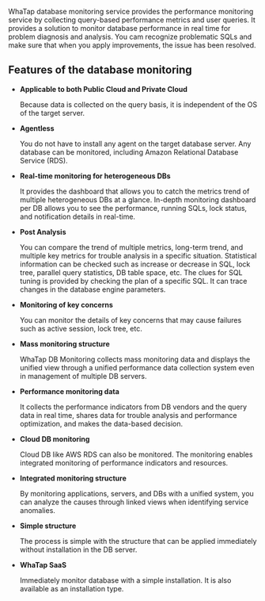 WhaTap database monitoring service provides the performance monitoring service by collecting query-based performance metrics and user queries. It provides a solution to monitor database performance in real time for problem diagnosis and analysis. You cam recognize problematic SQLs and make sure that when you apply improvements, the issue has been resolved.

## Features of the database monitoring

- **Applicable to both Public Cloud and Private Cloud**

  Because data is collected on the query basis, it is independent of the OS of the target server.

- **Agentless**

  You do not have to install any agent on the target database server. Any database can be monitored, including Amazon Relational Database Service (RDS).

- **Real-time monitoring for heterogeneous DBs**

  It provides the dashboard that allows you to catch the metrics trend of multiple heterogeneous DBs at a glance. In-depth monitoring dashboard per DB allows you to see the performance, running SQLs, lock status, and notification details in real-time.

- **Post Analysis**

  You can compare the trend of multiple metrics, long-term trend, and multiple key metrics for trouble analysis in a specific situation. Statistical information can be checked such as increase or decrease in SQL, lock tree, parallel query statistics, DB table space, etc. The clues for SQL tuning is provided by checking the plan of a specific SQL. It can trace changes in the database engine parameters.

- **Monitoring of key concerns**

  You can monitor the details of key concerns that may cause failures such as active session, lock tree, etc.

- **Mass monitoring structure**

  WhaTap DB Monitoring collects mass monitoring data and displays the unified view through a unified performance data collection system even in management of multiple DB servers.

- **Performance monitoring data**

  It collects the performance indicators from DB vendors and the query data in real time, shares data for trouble analysis and performance optimization, and makes the data-based decision.

- **Cloud DB monitoring**

  Cloud DB like AWS RDS can also be monitored. The monitoring enables integrated monitoring of performance indicators and resources.

- **Integrated monitoring structure**

  By monitoring applications, servers, and DBs with a unified system, you can analyze the causes through linked views when identifying service anomalies.

- **Simple structure**

  The process is simple with the structure that can be applied immediately without installation in the DB server.

- **WhaTap SaaS**

  Immediately monitor database with a simple installation. It is also available as an installation type.
